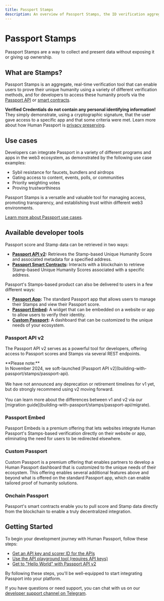 ```yaml
---
title: Passport Stamps
description: An overview of Passport Stamps, the ID verification aggregate tool
---
```



# Passport Stamps

Passport Stamps are a way to collect and present data without exposing it or giving up ownership. 

## What are Stamps?

Passport Stamps is an aggregate, real-time verification tool that can enable users to prove their unique humanity using a variety of different verification methods, and for developers to access these humanity proofs via the [Passport API](/building-with-passport/stamps/passport-api) or [smart contracts](/building-with-passport/stamps/smart-contracts).

**Verified Credentials do not contain any personal identifying information!** They simply demonstrate, using a cryptographic signature, that the user gave access to a specific app and that some criteria were met. Learn more about how Human Passport is [privacy preserving](https://passport.human.tech/privacy).

## Use cases

Developers can integrate Passport in a variety of different programs and apps in the web3 ecosystem, as demonstrated by the following use case examples:

- Sybil resistance for faucets, bundlers and airdrops
- Gating access to content, events, polls, or communities
- Priority weighting votes
- Proving trustworthiness

Passport Stamps is a versatile and valuable tool for managing access, promoting transparency, and establishing trust within different web3 environments. 

[Learn more about Passport use cases](../overview/use-cases).


## Available developer tools

Passport score and Stamp data can be retrieved in two ways:

* **[Passport API v2](/building-with-passport/stamps/passport-api):** Retrieves the Stamp-based Unique Humanity Score and associated metadata for a specified address. 
* **[Passport Smart Contracts](/building-with-passport/stamps/smart-contracts):** Interacts with a blockchain to retrieve Stamp-based Unique Humanity Scores associated with a specific address. 

Passport's Stamps-based product can also be delivered to users in a few different ways:

* **[Passport App](https://app.passport.xyz):** The standard Passport app that allows users to manage their Stamps and view their Passport score.
* **[Passport Embed](/building-with-passport/stamps/passport-embed):** A widget that can be embedded on a website or app to allow users to verify their identity.
* **[Custom Passport](/building-with-passport/custom-passport):** A dashboard that can be customized to the unique needs of your ecosystem.

### Passport API v2

The Passport API v2 serves as a powerful tool for developers, offering access to Passport scores and Stamps via several REST endpoints. 

<Cards>
  <Card title="Overview" href="/building-with-passport/stamps/passport-api" />
  <Card title="Get access" href="/building-with-passport/stamps/passport-api/getting-access" />
  <Card title="Quick start" href="/building-with-passport/stamps/passport-api/quick-start-guide" />
  <Card title="API reference" href="/building-with-passport/stamps/passport-api/api-reference" />
</Cards>

<Callout type="warning">
**Please note:**<br />In November 2024, we soft-launched [Passport API v2](building-with-passport/stamps/passport-api).<br /><br />We have not announced any deprecation or retirement timelines for v1 yet, but do strongly recommend using v2 moving forward.<br /><br />You can learn more about the differences between v1 and v2 via our [migration guide](building-with-passport/stamps/passport-api/migrate).
</Callout>

### Passport Embed

Passport Embeds is a premium offering that lets websites integrate Human Passport's Stamps-based verification directly on their website or app, eliminating the need for users to be redirected elsewhere.

<Cards>
  <Card title="Passport Embed" href="/building-with-passport/stamps/passport-embed" />
</Cards>

### Custom Passport

Custom Passport is a premium offering that enables partners to develop a Human Passport dashboard that is customized to the unique needs of their ecosystem. This offering enables several additional features above and beyond what is offered on the standard Passport app, which can enable tailored proof of humanity solutions.

<Cards>
  <Card title="Custom Passport" href="/building-with-passport/custom-passport" />
</Cards>


### Onchain Passport

Passport's smart contracts enable you to pull score and Stamp data directly from the blockchain to enable a truly decentralized integration. 

<Cards>
  <Card title="Overview" href="/building-with-passport/stamps/smart-contracts" />
  <Card title="Tutorial" href="/building-with-passport/stamps/smart-contracts/integrating-onchain-stamp-data" />
  <Card title="Contract reference" href="/building-with-passport/stamps/smart-contracts/contract-reference" />
</Cards>


## Getting Started

To begin your development journey with Human Passport, follow these steps:

- [Get an API key and scorer ID for the APIs](/building-with-passport/stamps/passport-api/getting-access)
- [Use the API playground tool (requires API keys)](https://api.passport.xyz/v2/docs)
- [Get to "Hello World" with Passport API v2](/building-with-passport/stamps/passport-api/quick-start-guide)

By following these steps, you'll be well-equipped to start integrating Passport into your platform.

If you have questions or need support, you can chat with us on our [developer support channel on Telegram](https://t.me/+Mcp9RsRV7tVmYjZh).
